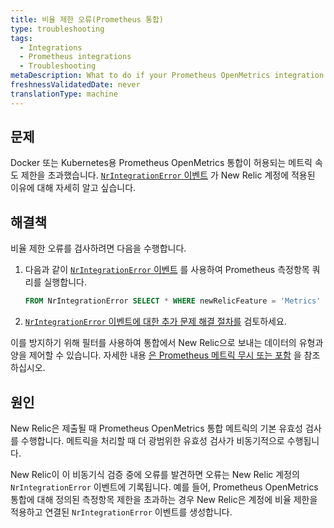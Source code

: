 ```yaml
---
title: 비율 제한 오류(Prometheus 통합)
type: troubleshooting
tags:
  - Integrations
  - Prometheus integrations
  - Troubleshooting
metaDescription: What to do if your Prometheus OpenMetrics integration for Docker or Kubernetes exceeded allowable metric rate limits for your New Relic account.
freshnessValidatedDate: never
translationType: machine
---
```


## 문제

Docker 또는 Kubernetes용 Prometheus OpenMetrics 통합이 허용되는 메트릭 속도 제한을 초과했습니다. [`NrIntegrationError` 이벤트](/docs/telemetry-data-platform/manage-data/nrintegrationerror) 가 New Relic 계정에 적용된 이유에 대해 자세히 알고 싶습니다.

## 해결책

비율 제한 오류를 검사하려면 다음을 수행합니다.

1. 다음과 같이 [`NrIntegrationError` 이벤트](/docs/telemetry-data-platform/manage-data/nrintegrationerror) 를 사용하여 Prometheus 측정항목 쿼리를 실행합니다.

   ```sql
   FROM NrIntegrationError SELECT * WHERE newRelicFeature = 'Metrics'
   ```

2. [`NrIntegrationError` 이벤트에 대한 추가 문제 해결 절차를](/docs/data-ingest-apis/get-data-new-relic/metric-api/troubleshoot-nrintegrationerror-events) 검토하세요.

이를 방지하기 위해 필터를 사용하여 통합에서 New Relic으로 보내는 데이터의 유형과 양을 제어할 수 있습니다. 자세한 내용 [은 Prometheus 메트릭 무시 또는 포함](/docs/integrations/prometheus-integrations/install-configure/ignore-or-include-prometheus-metrics) 을 참조하십시오.

## 원인

New Relic은 제출될 때 Prometheus OpenMetrics 통합 메트릭의 기본 유효성 검사를 수행합니다. 메트릭을 처리할 때 더 광범위한 유효성 검사가 비동기적으로 수행됩니다.

New Relic이 이 비동기식 검증 중에 오류를 발견하면 오류는 New Relic 계정의 `NrIntegrationError` 이벤트에 기록됩니다. 예를 들어, Prometheus OpenMetrics 통합에 대해 정의된 측정항목 제한을 초과하는 경우 New Relic은 계정에 비율 제한을 적용하고 연결된 `NrIntegrationError` 이벤트를 생성합니다.